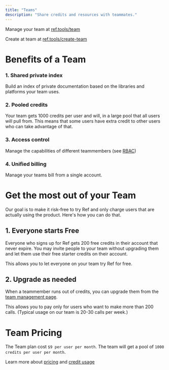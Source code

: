 ```yaml
---
title: "Teams"
description: "Share credits and resources with teammates."
---
```


Manage your team at [ref.tools/team](https://ref.tools/team)

Create at team at [ref.tools/create-team](https://ref.tools/create-team)

# Benefits of a Team

### 1. Shared private index
Build an index of private documentation based on the libraries and platforms your team uses.

### 2. Pooled credits
Your team gets 1000 credits per user and will, in a large pool that all users will pull from. This means that some users have extra credit to other users who can take advantage of that.

### 3. Access control
Manage the capabilities of different teammembers (see [RBAC](/usage/rbac))

### 4. Unified billing
Manage your teams bill from a single account.

# Get the most out of your Team

Our goal is to make it risk-free to try Ref and only charge users that are actually using the product. Here's how you can do that.

## 1. Everyone starts Free

Everyone who signs up for Ref gets 200 free credits in their account that never expire. You may invite people to your team without upgrading them and let them use their free starter credits on their account.

This allows you to let everyone on your team try Ref for free.

## 2. Upgrade as needed

When a teammember runs out of credits, you can upgrade them from the [team management page](https://ref.tools/team).

This allows you to pay only for users who want to make more than 200 calls. (Typical usage on our team is 20-30 calls per week.)

# Team Pricing

The Team plan cost `$9 per user per month`. The team will get a pool of `1000 credits per user per month`.

Learn more about [pricing](/usage/pricing) and [credit usage](/usage/credits)

